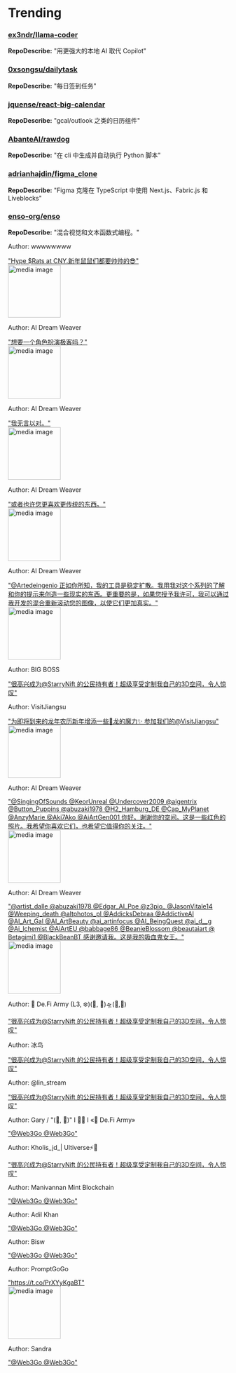 
# Trending

### [ex3ndr/llama-coder](https://github.com/ex3ndr/llama-coder)
**RepoDescribe:** "用更强大的本地 AI 取代 Copilot"
  

### [0xsongsu/dailytask](https://github.com/0xsongsu/dailytask)
**RepoDescribe:** "每日签到任务"
  

### [jquense/react-big-calendar](https://github.com/jquense/react-big-calendar)
**RepoDescribe:** "gcal/outlook 之类的日历组件"
  

### [AbanteAI/rawdog](https://github.com/AbanteAI/rawdog)
**RepoDescribe:** "在 cli 中生成并自动执行 Python 脚本"
  

### [adrianhajdin/figma_clone](https://github.com/adrianhajdin/figma_clone)
**RepoDescribe:** "Figma 克隆在 TypeScript 中使用 Next.js、Fabric.js 和 Liveblocks"
  

### [enso-org/enso](https://github.com/enso-org/enso)
**RepoDescribe:** "混合视觉和文本函数式编程。"
  

<TwoColumnLayout>
  <div>
    <p>Author: wwwwwwww</p>
    <a href="https://twitter.com/craz_www/status/1754410385904734281">"Hype $Rats at CNY.新年鼠鼠们都要帅帅的😎"</a>
  </div>
  <img width="120" src="https://pbs.twimg.com/media/GFjq7_-akAAq3hR.jpg" alt="media image" />
</TwoColumnLayout>
  

<TwoColumnLayout>
  <div>
    <p>Author: AI Dream Weaver</p>
    <a href="https://twitter.com/AI_dream_weaver/status/1754356011475837406">"想要一个角色扮演极客吗？"</a>
  </div>
  <img width="120" src="https://pbs.twimg.com/media/GFi5fsIXIAA_g8_.jpg" alt="media image" />
</TwoColumnLayout>
  

<TwoColumnLayout>
  <div>
    <p>Author: AI Dream Weaver</p>
    <a href="https://twitter.com/AI_dream_weaver/status/1754355664724353071">"我无言以对。"</a>
  </div>
  <img width="120" src="https://pbs.twimg.com/media/GFi5LYyWsAAYSPf.jpg" alt="media image" />
</TwoColumnLayout>
  

<TwoColumnLayout>
  <div>
    <p>Author: AI Dream Weaver</p>
    <a href="https://twitter.com/AI_dream_weaver/status/1754356321237807572">"或者也许您更喜欢更传统的东西。"</a>
  </div>
  <img width="120" src="https://pbs.twimg.com/media/GFi5xt1WwAAE_Sq.jpg" alt="media image" />
</TwoColumnLayout>
  

<TwoColumnLayout>
  <div>
    <p>Author: AI Dream Weaver</p>
    <a href="https://twitter.com/AI_dream_weaver/status/1754303378593628224">"@Artedeingenio 正如你所知，我的工具是稳定扩散。我用我对这个系列的了解和你的提示来创造一些现实的东西。更重要的是，如果您授予我许可，我可以通过我开发的混合重新滚动您的图像，以使它们更加真实。"</a>
  </div>
  <img width="120" src="https://pbs.twimg.com/media/GFiJoChXoAENjuB.jpg" alt="media image" />
</TwoColumnLayout>
  

<TwoColumnLayout>
  <div>
    <p>Author: BIG BOSS</p>
    <a href="https://twitter.com/ahm91343/status/1754428076279345642">"很高兴成为@StarryNift 的公民持有者！超级享受定制我自己的3D空间，令人惊叹"</a>
  </div>
  <div></div>
</TwoColumnLayout>
  

<TwoColumnLayout>
  <div>
    <p>Author: VisitJiangsu</p>
    <a href="https://twitter.com/VisitJiangsu/status/1754429661751525728">"为即将到来的龙年农历新年增添一些🐉龙的魔力✨ 参加我们的@VisitJiangsu"</a>
  </div>
  <img width="120" src="https://pbs.twimg.com/media/GFjYkCObwAAQb5-.jpg" alt="media image" />
</TwoColumnLayout>
  

<TwoColumnLayout>
  <div>
    <p>Author: AI Dream Weaver</p>
    <a href="https://twitter.com/AI_dream_weaver/status/1754306338723676544">"@SingingOfSounds @KeorUnreal @Undercover2009 @aigentrix @Button_Puppins @abuzaki1978 @H2_Hamburg_DE @Cap_MyPlanet @AnzyMarie @Aki7Ako @AiArtGen001 你好。谢谢你的空间。这是一些红色的照片。我希望你喜欢它们，也希望它值得你的关注。"</a>
  </div>
  <img width="120" src="https://pbs.twimg.com/media/GFiMULrWIAA3mb6.jpg" alt="media image" />
</TwoColumnLayout>
  

<TwoColumnLayout>
  <div>
    <p>Author: AI Dream Weaver</p>
    <a href="https://twitter.com/AI_dream_weaver/status/1754315499528212785">"@artist_dalle @abuzaki1978 @Edgar_AI_Poe @z3pio_ @JasonVitale14 @Weeping_death @altphotos_pl @AddicksDebraa @AddictiveAI @AI_Art_Gal @AI_ArtBeauty @ai_artinfocus @AI_BeingQuest @ai_d__g @Ai_lchemist @AiArtEU @babbage86 @BeanieBlossom @beautaiart @ Betagimi1 @BlackBeanBT 感谢邀请我。这是我的吸血鬼女王。"</a>
  </div>
  <img width="120" src="https://pbs.twimg.com/media/GFiUpfUXcAAHUrX.jpg" alt="media image" />
</TwoColumnLayout>
  

<TwoColumnLayout>
  <div>
    <p>Author: 💙 De.Fi Army (L3, ❄️)(🌸, 🌿)🛸(🦄,🦄)</p>
    <a href="https://twitter.com/PjpTata/status/1754396535415362042">"很高兴成为@StarryNift 的公民持有者！超级享受定制我自己的3D空间，令人惊叹"</a>
  </div>
  <div></div>
</TwoColumnLayout>
  

<TwoColumnLayout>
  <div>
    <p>Author: 冰鸟</p>
    <a href="https://twitter.com/icebird35/status/1754430373088690508">"很高兴成为@StarryNift 的公民持有者！超级享受定制我自己的3D空间，令人惊叹"</a>
  </div>
  <div></div>
</TwoColumnLayout>
  

<TwoColumnLayout>
  <div>
    <p>Author: @lin_stream</p>
    <a href="https://twitter.com/lin_stream/status/1754367095494840459">"很高兴成为@StarryNift 的公民持有者！超级享受定制我自己的3D空间，令人惊叹"</a>
  </div>
  <div></div>
</TwoColumnLayout>
  

<TwoColumnLayout>
  <div>
    <p>Author: Gary / "(🌸, 🌿)" I 🦎🔺 I «💙 De.Fi Army»</p>
    <a href="https://twitter.com/IgoAnat/status/1754373579578216774">"@Web3Go @Web3Go"</a>
  </div>
  <div></div>
</TwoColumnLayout>
  

<TwoColumnLayout>
  <div>
    <p>Author: Kholis_jd_| Ultiverse⚡️🐑</p>
    <a href="https://twitter.com/JdKholis/status/1754316548079243506">"很高兴成为@StarryNift 的公民持有者！超级享受定制我自己的3D空间，令人惊叹"</a>
  </div>
  <div></div>
</TwoColumnLayout>
  

<TwoColumnLayout>
  <div>
    <p>Author: Manivannan Mint Blockchain</p>
    <a href="https://twitter.com/mani792849/status/1754427480612778466">"@Web3Go @Web3Go"</a>
  </div>
  <div></div>
</TwoColumnLayout>
  

<TwoColumnLayout>
  <div>
    <p>Author: Adil Khan</p>
    <a href="https://twitter.com/adil_shaheed/status/1754442548331049142">"@Web3Go @Web3Go"</a>
  </div>
  <div></div>
</TwoColumnLayout>
  

<TwoColumnLayout>
  <div>
    <p>Author: Bisw</p>
    <a href="https://twitter.com/Bisw098/status/1754433618817040616">"@Web3Go @Web3Go"</a>
  </div>
  <div></div>
</TwoColumnLayout>
  

<TwoColumnLayout>
  <div>
    <p>Author: PromptGoGo</p>
    <a href="https://twitter.com/PromptGoGo/status/1754347993929834553">"https://t.co/PrXYyKgaBT"</a>
  </div>
  <img width="120" src="https://pbs.twimg.com/media/GFiyMz3asAEj552.jpg" alt="media image" />
</TwoColumnLayout>
  

<TwoColumnLayout>
  <div>
    <p>Author: Sandra</p>
    <a href="https://twitter.com/Formplasyci36/status/1754437159199662452">"@Web3Go @Web3Go"</a>
  </div>
  <div></div>
</TwoColumnLayout>
  